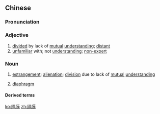 ==Chinese==
{{zh-forms}}

===Pronunciation===
{{zh-pron
|m=gé膜,er=y
|c=gaak3 mok6,gaak3 mok6-2
|cat=a,n
}}

===Adjective===
{{zh-adj}}

# [[divided]] by lack of [[mutual]] [[understanding]]; [[distant]]
# [[unfamiliar]] with; not [[understanding]]; [[non-expert]]

===Noun===
{{zh-noun}}

# [[estrangement]]; [[alienation]]; [[division]] due to lack of [[mutual]] [[understanding]]
# {{lb|zh|anatomy}} [[diaphragm]]

====Derived terms====
{{zh-der|橫膈膜}}

[[ko:隔膜]]
[[zh:隔膜]]
